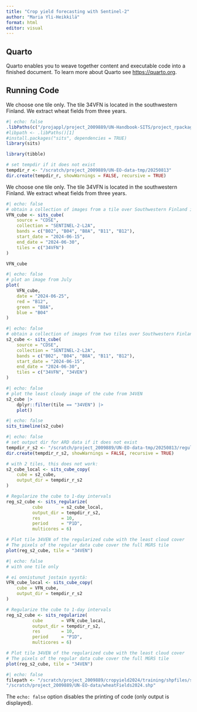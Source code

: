 ```yaml
---
title: "Crop yield forecasting with Sentinel-2"
author: "Maria Yli-Heikkilä"
format: html
editor: visual
---
```


## Quarto

Quarto enables you to weave together content and executable code into a finished document. To learn more about Quarto see <https://quarto.org>.

## Running Code

We choose one tile only. The tile 34VFN is located in the southwestern Finland. We extract wheat fields from three years.

```r
#| echo: false
.libPaths(c("/projappl/project_2009889/UN-Handbook-SITS/project_rpackages_4.5.1", .libPaths()))
#libpath <- .libPaths()[1]
#install.packages("sits", dependencies = TRUE)
library(sits)

library(tibble)

# set tempdir if it does not exist 
tempdir_r <- "/scratch/project_2009889/UN-EO-data-tmp/20250813"
dir.create(tempdir_r, showWarnings = FALSE, recursive = TRUE)
```

We choose one tile only. The tile 34VFN is located in the southwestern Finland. We extract wheat fields from three years.


```r
#| echo: false
# obtain a collection of images from a tile over Southwestern Finland in July 2024
VFN_cube <- sits_cube(
    source = "CDSE",
    collection = "SENTINEL-2-L2A",
    bands = c("B02", "B04", "B8A", "B11", "B12"),
    start_date = "2024-06-15",
    end_date = "2024-06-30",
    tiles = c("34VFN")
)

```

```r
VFN_cube
```


```r
#| echo: false
# plot an image from July
plot(
    VFN_cube, 
    date = "2024-06-25", 
    red = "B12", 
    green = "B8A", 
    blue = "B04"
)
```

```r
#| echo: false
# obtain a collection of images from two tiles over Southwestern Finland in July 2024
s2_cube <- sits_cube(
    source = "CDSE",
    collection = "SENTINEL-2-L2A",
    bands = c("B02", "B04", "B8A", "B11", "B12"),
    start_date = "2024-06-15",
    end_date = "2024-06-30",
    tiles = c("34VFN", "34VEN")
)

```



```r
#| echo: false
# plot the least cloudy image of the cube from 34VEN
s2_cube |>  
    dplyr::filter(tile == "34VEN") |>  
    plot()
```




```r
#| echo: false
sits_timeline(s2_cube)
```


```r
#| echo: false
# set output dir for ARD data if it does not exist 
tempdir_r_s2 <- "/scratch/project_2009889/UN-EO-data-tmp/20250813/regularize"
dir.create(tempdir_r_s2, showWarnings = FALSE, recursive = TRUE)

# with 2 tiles, this does not work:
s2_cube_local <- sits_cube_copy(
    cube = s2_cube,
    output_dir = tempdir_r_s2
)

# Regularize the cube to 1-day intervals
reg_s2_cube <- sits_regularize(
          cube       = s2_cube_local,
          output_dir = tempdir_r_s2,
          res        = 10,
          period     = "P1D",
          multicores = 6)

# Plot tile 34VEN of the regularized cube with the least cloud cover
# The pixels of the regular data cube cover the full MGRS tile
plot(reg_s2_cube, tile = "34VEN")


```

```r
#| echo: false
# with one tile only

# ei onnistunut jostain syystä:
VFN_cube_local <- sits_cube_copy(
    cube = VFN_cube,
    output_dir = tempdir_r_s2
)

# Regularize the cube to 1-day intervals
reg_s2_cube <- sits_regularize(
          cube       = VFN_cube_local,
          output_dir = tempdir_r_s2,
          res        = 10,
          period     = "P1D",
          multicores = 6)

# Plot tile 34VEN of the regularized cube with the least cloud cover
# The pixels of the regular data cube cover the full MGRS tile
plot(reg_s2_cube, tile = "34VEN")


```

```r
#| echo: false
filepath <- "/scratch/project_2009889/cropyield2024/training/shpfiles/shpfiles_perTile/"
"/scratch/project_2009889/UN-EO-data/wheatFields2024.shp"
```

The `echo: false` option disables the printing of code (only output is displayed).
